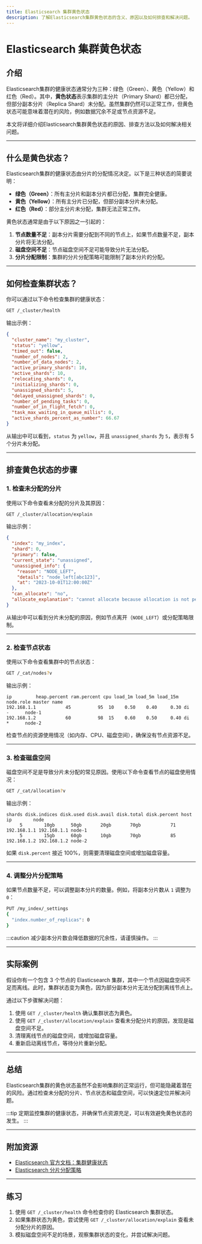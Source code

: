 ```yaml
---
title: Elasticsearch 集群黄色状态
description: 了解Elasticsearch集群黄色状态的含义、原因以及如何排查和解决问题。
---
```


# Elasticsearch 集群黄色状态

## 介绍

Elasticsearch集群的健康状态通常分为三种：绿色（Green）、黄色（Yellow）和红色（Red）。其中，**黄色状态**表示集群的主分片（Primary Shard）都已分配，但部分副本分片（Replica Shard）未分配。虽然集群仍然可以正常工作，但黄色状态可能意味着潜在的风险，例如数据冗余不足或节点资源不足。

本文将详细介绍Elasticsearch集群黄色状态的原因、排查方法以及如何解决相关问题。

---

## 什么是黄色状态？

Elasticsearch集群的健康状态由分片的分配情况决定。以下是三种状态的简要说明：

- **绿色（Green）**：所有主分片和副本分片都已分配，集群完全健康。
- **黄色（Yellow）**：所有主分片已分配，但部分副本分片未分配。
- **红色（Red）**：部分主分片未分配，集群无法正常工作。

黄色状态通常是由于以下原因之一引起的：

1. **节点数量不足**：副本分片需要分配到不同的节点上，如果节点数量不足，副本分片将无法分配。
2. **磁盘空间不足**：节点磁盘空间不足可能导致分片无法分配。
3. **分片分配限制**：集群的分片分配策略可能限制了副本分片的分配。

---

## 如何检查集群状态？

你可以通过以下命令检查集群的健康状态：

```bash
GET /_cluster/health
```

输出示例：

```json
{
  "cluster_name": "my_cluster",
  "status": "yellow",
  "timed_out": false,
  "number_of_nodes": 2,
  "number_of_data_nodes": 2,
  "active_primary_shards": 10,
  "active_shards": 10,
  "relocating_shards": 0,
  "initializing_shards": 0,
  "unassigned_shards": 5,
  "delayed_unassigned_shards": 0,
  "number_of_pending_tasks": 0,
  "number_of_in_flight_fetch": 0,
  "task_max_waiting_in_queue_millis": 0,
  "active_shards_percent_as_number": 66.67
}
```

从输出中可以看到，`status` 为 `yellow`，并且 `unassigned_shards` 为 `5`，表示有 5 个分片未分配。

---

## 排查黄色状态的步骤

### 1. 检查未分配的分片

使用以下命令查看未分配的分片及其原因：

```bash
GET /_cluster/allocation/explain
```

输出示例：

```json
{
  "index": "my_index",
  "shard": 0,
  "primary": false,
  "current_state": "unassigned",
  "unassigned_info": {
    "reason": "NODE_LEFT",
    "details": "node_left[abc123]",
    "at": "2023-10-01T12:00:00Z"
  },
  "can_allocate": "no",
  "allocate_explanation": "cannot allocate because allocation is not permitted"
}
```

从输出中可以看到分片未分配的原因，例如节点离开（`NODE_LEFT`）或分配策略限制。

---

### 2. 检查节点状态

使用以下命令查看集群中的节点状态：

```bash
GET /_cat/nodes?v
```

输出示例：

```
ip         heap.percent ram.percent cpu load_1m load_5m load_15m node.role master name
192.168.1.1           45          95  10    0.50    0.40     0.30 di        -      node-1
192.168.1.2           60          98  15    0.60    0.50     0.40 di        *      node-2
```

检查节点的资源使用情况（如内存、CPU、磁盘空间），确保没有节点资源不足。

---

### 3. 检查磁盘空间

磁盘空间不足是导致分片未分配的常见原因。使用以下命令查看节点的磁盘使用情况：

```bash
GET /_cat/allocation?v
```

输出示例：

```
shards disk.indices disk.used disk.avail disk.total disk.percent host      ip        node
     5        10gb      50gb       20gb       70gb           71 192.168.1.1 192.168.1.1 node-1
     5        15gb      60gb       10gb       70gb           85 192.168.1.2 192.168.1.2 node-2
```

如果 `disk.percent` 接近 100%，则需要清理磁盘空间或增加磁盘容量。

---

### 4. 调整分片分配策略

如果节点数量不足，可以调整副本分片的数量。例如，将副本分片数从 `1` 调整为 `0`：

```bash
PUT /my_index/_settings
{
  "index.number_of_replicas": 0
}
```

:::caution
减少副本分片数会降低数据的冗余性，请谨慎操作。
:::

---

## 实际案例

假设你有一个包含 3 个节点的 Elasticsearch 集群，其中一个节点因磁盘空间不足而离线。此时，集群状态变为黄色，因为部分副本分片无法分配到离线节点上。

通过以下步骤解决问题：

1. 使用 `GET /_cluster/health` 确认集群状态为黄色。
2. 使用 `GET /_cluster/allocation/explain` 查看未分配分片的原因，发现是磁盘空间不足。
3. 清理离线节点的磁盘空间，或增加磁盘容量。
4. 重新启动离线节点，等待分片重新分配。

---

## 总结

Elasticsearch集群的黄色状态虽然不会影响集群的正常运行，但可能隐藏着潜在的风险。通过检查未分配的分片、节点状态和磁盘空间，可以快速定位并解决问题。

:::tip
定期监控集群的健康状态，并确保节点资源充足，可以有效避免黄色状态的发生。
:::

---

## 附加资源

- [Elasticsearch 官方文档：集群健康状态](https://www.elastic.co/guide/en/elasticsearch/reference/current/cluster-health.html)
- [Elasticsearch 分片分配策略](https://www.elastic.co/guide/en/elasticsearch/reference/current/shards-allocation.html)

---

## 练习

1. 使用 `GET /_cluster/health` 命令检查你的 Elasticsearch 集群状态。
2. 如果集群状态为黄色，尝试使用 `GET /_cluster/allocation/explain` 查看未分配分片的原因。
3. 模拟磁盘空间不足的场景，观察集群状态的变化，并尝试解决问题。
